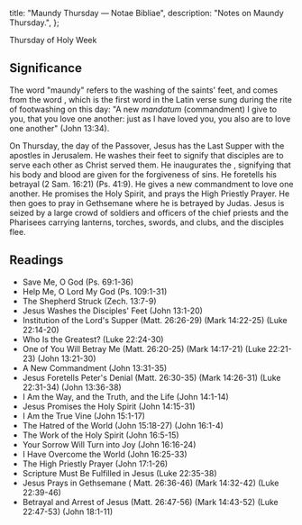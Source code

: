   title: "Maundy Thursday — Notae Bibliae",
  description: "Notes on Maundy Thursday.",
};

<Initial text="Maundy Thursday" />

Thursday of Holy Week

## Significance

The word "maundy" refers to the washing of the saints' feet, and comes from the word *<Definition lang="latin" anchor="mandatum" text="mandatum" />*, which is the first word in the Latin verse sung during the rite of footwashing on this day: "A new *mandatum* (commandment) I give to you, that you love one another: just as I have loved you, you also are to love one another" (John 13:34).

On Thursday, the day of the Passover, Jesus has the Last Supper with the apostles in Jerusalem. He washes their feet to signify that disciples are to serve each other as Christ served them. He inaugurates the <Definition lang="greek" anchor="eukharistia" text="Eucharist" />, signifying that his body and blood are given for the forgiveness of sins. He foretells his betrayal (2 Sam. 16:21) (Ps. 41:9). He gives a new commandment to love one another. He promises the Holy Spirit, and prays the High Priestly Prayer. He then goes to pray in Gethsemane where he is betrayed by Judas. Jesus is seized by a large crowd of soldiers and officers of the chief priests and the Pharisees carrying lanterns, torches, swords, and clubs, and the disciples flee.

## Readings

- Save Me, O God (Ps. 69:1-36)
- Help Me, O Lord My God (Ps. 109:1-31)
- The Shepherd Struck (Zech. 13:7-9)
- Jesus Washes the Disciples' Feet (John 13:1-20)
- Institution of the Lord's Supper (Matt. 26:26-29) (Mark 14:22-25) (Luke 22:14-20)
- Who Is the Greatest? (Luke 22:24-30)
- One of You Will Betray Me (Matt. 26:20-25) (Mark 14:17-21) (Luke 22:21-23) (John 13:21-30)
- A New Commandment (John 13:31-35)
- Jesus Foretells Peter's Denial (Matt. 26:30-35) (Mark 14:26-31) (Luke 22:31-34) (John 13:36-38)
- I Am the Way, and the Truth, and the Life (John 14:1-14)
- Jesus Promises the Holy Spirit (John 14:15-31)
- I Am the True Vine (John 15:1-17)
- The Hatred of the World (John 15:18-27) (John 16:1-4)
- The Work of the Holy Spirit (John 16:5-15)
- Your Sorrow Will Turn into Joy (John 16:16-24)
- I Have Overcome the World (John 16:25-33)
- The High Priestly Prayer (John 17:1-26)
- Scripture Must Be Fulfilled in Jesus (Luke 22:35-38)
- Jesus Prays in Gethsemane ( Matt. 26:36-46) (Mark 14:32-42) (Luke 22:39-46)
- Betrayal and Arrest of Jesus (Matt. 26:47-56) (Mark 14:43-52) (Luke 22:47-53) (John 18:1-11)

